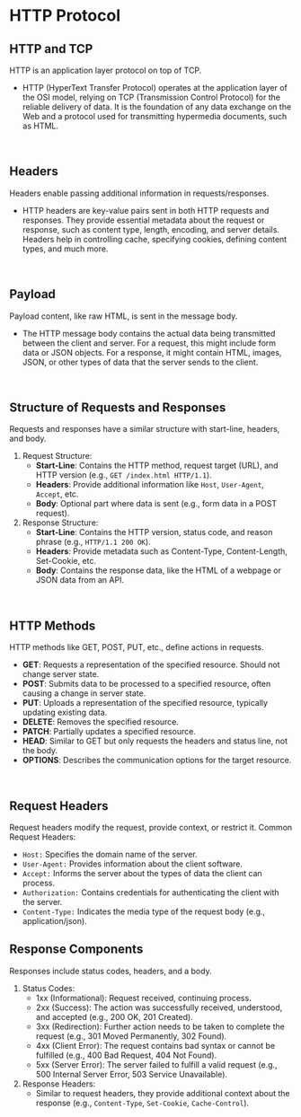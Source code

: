 # HTTP Protocol

## HTTP and TCP
HTTP is an application layer protocol on top of TCP.
- HTTP (HyperText Transfer Protocol) operates at the application layer of the OSI model, relying on TCP (Transmission Control Protocol) for the reliable delivery of data. It is the foundation of any data exchange on the Web and a protocol used for transmitting hypermedia documents, such as HTML.

<br />

## Headers
Headers enable passing additional information in requests/responses.
- HTTP headers are key-value pairs sent in both HTTP requests and responses. They provide essential metadata about the request or response, such as content type, length, encoding, and server details. Headers help in controlling cache, specifying cookies, defining content types, and much more.

<br />

## Payload
Payload content, like raw HTML, is sent in the message body.
- The HTTP message body contains the actual data being transmitted between the client and server. For a request, this might include form data or JSON objects. For a response, it might contain HTML, images, JSON, or other types of data that the server sends to the client.

<br />

## Structure of Requests and Responses
Requests and responses have a similar structure with start-line, headers, and body.
1. Request Structure:
    - **Start-Line**: Contains the HTTP method, request target (URL), and HTTP version (e.g., `GET /index.html HTTP/1.1`).
    - **Headers**: Provide additional information like `Host`, `User-Agent`, `Accept`, etc.
    - **Body**: Optional part where data is sent (e.g., form data in a POST request).
2. Response Structure:
    - **Start-Line**: Contains the HTTP version, status code, and reason phrase (e.g., `HTTP/1.1 200 OK`).
    - **Headers**: Provide metadata such as Content-Type, Content-Length, Set-Cookie, etc.
    - **Body**: Contains the response data, like the HTML of a webpage or JSON data from an API.

<br />

## HTTP Methods
HTTP methods like GET, POST, PUT, etc., define actions in requests.
- **GET**: Requests a representation of the specified resource. Should not change server state.
- **POST**: Submits data to be processed to a specified resource, often causing a change in server state.
- **PUT**: Uploads a representation of the specified resource, typically updating existing data.
- **DELETE**: Removes the specified resource.
- **PATCH**: Partially updates a specified resource.
- **HEAD**: Similar to GET but only requests the headers and status line, not the body.
- **OPTIONS**: Describes the communication options for the target resource.

<br />

## Request Headers
Request headers modify the request, provide context, or restrict it. Common Request Headers:
- `Host:` Specifies the domain name of the server.
- `User-Agent:` Provides information about the client software.
- `Accept:` Informs the server about the types of data the client can process.
- `Authorization:` Contains credentials for authenticating the client with the server.
- `Content-Type:` Indicates the media type of the request body (e.g., application/json).

## Response Components
Responses include status codes, headers, and a body.
1. Status Codes:
    - 1xx (Informational): Request received, continuing process.
    - 2xx (Success): The action was successfully received, understood, and accepted (e.g., 200 OK, 201 Created).
    - 3xx (Redirection): Further action needs to be taken to complete the request (e.g., 301 Moved Permanently, 302 Found).
    - 4xx (Client Error): The request contains bad syntax or cannot be fulfilled (e.g., 400 Bad Request, 404 Not Found).
    - 5xx (Server Error): The server failed to fulfill a valid request (e.g., 500 Internal Server Error, 503 Service Unavailable).
2. Response Headers:
    - Similar to request headers, they provide additional context about the response (e.g., `Content-Type`, `Set-Cookie`, `Cache-Control`).
